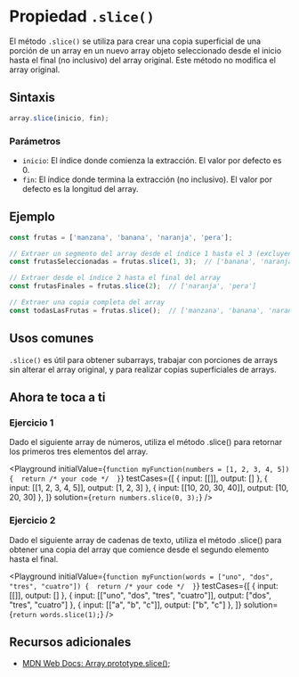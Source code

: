 
# Propiedad `.slice()`

El método `.slice()` se utiliza para crear una copia superficial de una porción de un array en un nuevo array objeto seleccionado desde el inicio hasta el final (no inclusivo) del array original. Este método no modifica el array original.

## Sintaxis

```jsx
array.slice(inicio, fin);
```

### Parámetros

- `inicio`: El índice donde comienza la extracción. El valor por defecto es 0. 
- `fin`: El índice donde termina la extracción (no inclusivo). El valor por defecto es la longitud del array.

## Ejemplo

```jsx
const frutas = ['manzana', 'banana', 'naranja', 'pera'];

// Extraer un segmento del array desde el índice 1 hasta el 3 (excluyendo 3)
const frutasSeleccionadas = frutas.slice(1, 3);  // ['banana', 'naranja']

// Extraer desde el índice 2 hasta el final del array
const frutasFinales = frutas.slice(2);  // ['naranja', 'pera']

// Extraer una copia completa del array
const todasLasFrutas = frutas.slice();  // ['manzana', 'banana', 'naranja', 'pera']
```

## Usos comunes

`.slice()` es útil para obtener subarrays, trabajar con porciones de arrays sin alterar el array original, y para realizar copias superficiales de arrays.

## Ahora te toca a ti

### Ejercicio 1

Dado el siguiente array de números, utiliza el método .slice() para retornar los primeros tres elementos del array.

<Playground
initialValue={`function myFunction(numbers = [1, 2, 3, 4, 5]) { 
    return /* your code */ 
}`}
testCases={[
{ input: [[]], output: [] },
{ input: [[1, 2, 3, 4, 5]], output: [1, 2, 3] },
{ input: [[10, 20, 30, 40]], output: [10, 20, 30] },
]}
solution={`return numbers.slice(0, 3);`}
/>

### Ejercicio 2

Dado el siguiente array de cadenas de texto, utiliza el método .slice() para obtener una copia del array que comience desde el segundo elemento hasta el final.

<Playground
initialValue={`function myFunction(words = ["uno", "dos", "tres", "cuatro"]) { 
    return /* your code */ 
}`}
testCases={[
{ input: [[]], output: [] },
{ input: [["uno", "dos", "tres", "cuatro"]], output: ["dos", "tres", "cuatro"] },
{ input: [["a", "b", "c"]], output: ["b", "c"] },
]}
solution={`return words.slice(1);`}
/>

## Recursos adicionales
- [MDN Web Docs: Array.prototype.slice()](https://developer.mozilla.org/en-US/docs/Web/JavaScript/Reference/Global_Objects/Array/slice);